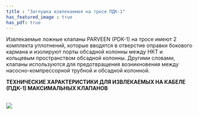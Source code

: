 ```yaml
---
title : "Заглушка извлекаемая на тросе ПДК-1"
has_featured_image : true
has_pdf: true
---
```


Извлекаемые ложные клапаны PARVEEN (PDK-1) на тросе имеют 2 комплекта уплотнений, которые вводятся в отверстие оправки бокового кармана и изолируют порты обсадной колонны между НКТ и кольцевым пространством обсадной колонны. Другими словами, клапаны используются для предотвращения возникновения между насосно-компрессорной трубной и обсадной колонной.

**ТЕХНИЧЕСКИЕ ХАРАКТЕРИСТИКИ ДЛЯ ИЗВЛЕКАЕМЫХ НА КАБЕЛЕ (ПДК-1) МАКСИМАЛЬНЫХ КЛАПАНОВ**

<br />

<Image src={image} />